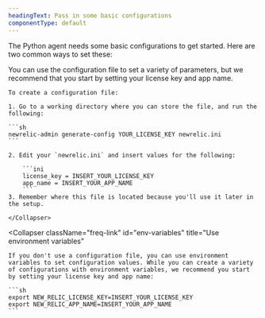 ```yaml
---
headingText: Pass in some basic configurations
componentType: default
---
```


The Python agent needs some basic configurations to get started. Here are two common ways to set these:

<CollapserGroup>
  <Collapser
    className="freq-link"
    id="config-file-option"
    title="Use a configuration file"
  >
    You can use the configuration file to set a variety of parameters, but we recommend that you start by setting your license key and app name.
    
    To create a configuration file:

    1. Go to a working directory where you can store the file, and run the following:

    ```sh
    newrelic-admin generate-config YOUR_LICENSE_KEY newrelic.ini
    ```

    2. Edit your `newrelic.ini` and insert values for the following:

        ```ini
        license_key = INSERT_YOUR_LICENSE_KEY
        app_name = INSERT_YOUR_APP_NAME
        ```
    3. Remember where this file is located because you'll use it later in the setup.

    </Collapser>
  <Collapser
    className="freq-link"
    id="env-variables"
    title="Use environment variables"
  >
    If you don't use a configuration file, you can use environment variables to set configuration values. While you can create a variety of configurations with environment variables, we recommend you start by setting your license key and app name:

    ```sh
    export NEW_RELIC_LICENSE_KEY=INSERT_YOUR_LICENSE_KEY
    export NEW_RELIC_APP_NAME=INSERT_YOUR_APP_NAME
    ```
  </Collapser>
</CollapserGroup>
